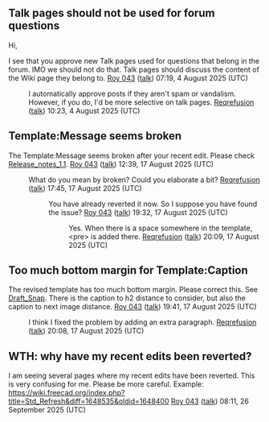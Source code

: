 == Talk pages should not be used for forum questions ==

Hi,

I see that you approve new Talk pages used for questions that belong in the forum. IMO we should not do that. Talk pages should discuss the content of the Wiki page they belong to. [[User:Roy 043|Roy 043]] ([[User talk:Roy 043|talk]]) 07:19, 4 August 2025 (UTC)

:I automatically approve posts if they aren't spam or vandalism. However, if you do, I'd be more selective on talk pages. [[User:Reqrefusion|Reqrefusion]] ([[User talk:Reqrefusion|talk]]) 10:23, 4 August 2025 (UTC)

== Template:Message seems broken ==

The Template:Message seems broken after your recent edit. Please check [[Release_notes_1.1]]. [[User:Roy 043|Roy 043]] ([[User talk:Roy 043|talk]]) 12:39, 17 August 2025 (UTC)

:What do you mean by broken? Could you elaborate a bit? [[User:Reqrefusion|Reqrefusion]] ([[User talk:Reqrefusion|talk]]) 17:45, 17 August 2025 (UTC)
::You have already reverted it now. So I suppose you have found the issue? [[User:Roy 043|Roy 043]] ([[User talk:Roy 043|talk]]) 19:32, 17 August 2025 (UTC)
:::Yes. When there is a space somewhere in the template, <nowiki><pre> is added there.</nowiki> [[User:Reqrefusion|Reqrefusion]] ([[User talk:Reqrefusion|talk]]) 20:09, 17 August 2025 (UTC)

== Too much bottom margin for Template:Caption ==

The revised template has too much bottom margin. Please correct this. See [[Draft_Snap]]. There is the caption to h2 distance to consider, but also the caption to next image distance. [[User:Roy 043|Roy 043]] ([[User talk:Roy 043|talk]]) 19:41, 17 August 2025 (UTC)

:I think I fixed the problem by adding an extra paragraph. [[User:Reqrefusion|Reqrefusion]] ([[User talk:Reqrefusion|talk]]) 20:08, 17 August 2025 (UTC)

== WTH: why have my recent edits been reverted? ==

I am seeing several pages where my recent edits have been reverted. This is very confusing for me. Please be more careful.
Example:
https://wiki.freecad.org/index.php?title=Std_Refresh&diff=1648535&oldid=1648400 [[User:Roy 043|Roy 043]] ([[User talk:Roy 043|talk]]) 08:11, 26 September 2025 (UTC)